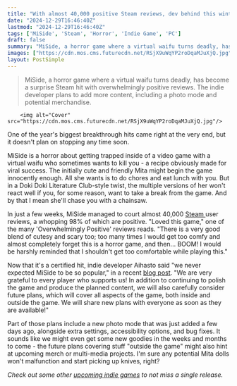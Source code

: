 ```yaml
---
title: "With almost 40,000 positive Steam reviews, dev behind this winter's biggest horror hit 'never expected MiSide to be so popular' and will 'carefully consider future plans'"
date: "2024-12-29T16:46:40Z"
lastmod: "2024-12-29T16:46:40Z"
tags: ['MiSide', 'Steam', 'Horror', 'Indie Game', 'PC']
draft: false
summary: "MiSide, a horror game where a virtual waifu turns deadly, has become a surprise Steam hit with overwhelmingly positive reviews.  The indie developer plans to add more content, including a photo mode and potential merchandise."
images: ["https://cdn.mos.cms.futurecdn.net/RSjX9uWqYP2roDqaMJuXjQ.jpg"]
layout: PostSimple
---
```

> MiSide, a horror game where a virtual waifu turns deadly, has become a surprise Steam hit with overwhelmingly positive reviews.  The indie developer plans to add more content, including a photo mode and potential merchandise.


        <img alt="Cover" src="https://cdn.mos.cms.futurecdn.net/RSjX9uWqYP2roDqaMJuXjQ.jpg"/>
        
One of the year's biggest breakthrough hits came right at the very end, but it doesn't plan on stopping any time soon. 

MiSide is a horror about getting trapped inside of a video game with a virtual waifu who sometimes wants to kill you - a recipe obviously made for viral success. The initially cute and friendly Mita might begin the game innocently enough. All she wants is to do chores and eat lunch with you. But in a Doki Doki Literature Club-style twist, the multiple versions of her won't react well if you, for some reason, want to take a break from the game. And by that I mean she'll chase you with a chainsaw. 

In just a few weeks, MiSide managed to court almost 40,000 [Steam ](https://store.steampowered.com/app/2527500/MiSide/)user reviews, a whopping 98% of which are positive. "Loved this game," one of the many 'Overwhelmingly Positive' reviews reads. "There is a very good blend of cutesy and scary too; too many times I would get too comfy and almost completely forget this is a horror game, and then... BOOM! I would be harshly reminded that I shouldn't get too comfortable while playing this."

Now that it's a certified hit, indie developer Aihasto said "we never expected MiSide to be so popular," in a recent [blog post](https://store.steampowered.com/news/app/2527500/view/542218529214039547?l=english). "We are very grateful to every player who supports us! In addition to continuing to polish the game and produce the planned content, we will also carefully consider future plans, which will cover all aspects of the game, both inside and outside the game. We will share new plans with everyone as soon as they are available!"

Part of those plans include a new photo mode that was just added a few days ago, alongside extra settings, accessibility options, and bug fixes. It sounds like we might even get some new goodies in the weeks and months to come - the future plans covering stuff "outside the game" might also hint at upcoming merch or multi-media projects. I'm sure any potential Mita dolls won't malfunction and start picking up knives, right?

*Check out some other *[<u><em>upcoming indie games</em></u>](https://www.gamesradar.com/upcoming-indie-games/)* to not miss a single release.* 
        